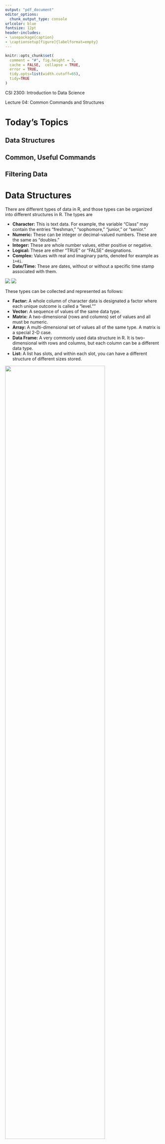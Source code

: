 ```yaml
---
output: "pdf_document"
editor_options: 
  chunk_output_type: console
urlcolor: blue
fontsize: 12pt
header-includes:
- \usepackage{caption}
- \captionsetup[figure]{labelformat=empty}
---
```




```r
knitr::opts_chunk$set(
  comment = "#", fig.height = 3, 
  cache = FALSE,  collapse = TRUE,
  error = TRUE,
  tidy.opts=list(width.cutoff=65),
  tidy=TRUE
)
```

CSI 2300: Introduction to Data Science

Lecture 04:  Common Commands and Structures



<!-- \begin{center} -->
<!-- Lecture -->
<!-- \end{center} -->


# Today's Topics 


## Data Structures

## Common, Useful Commands

## Filtering Data




# Data Structures


There are different types of data in R, and those types can  be organized into different structures in R.  The types are


* **Character:**  This is text data.  For example, the variable "Class" may contain the entries "freshman," "sophomore," "junior," or "senior."
* **Numeric:**  These can be  integer or decimal-valued numbers.  These are the same as "doubles." 
* **Integer:**  These are whole number values, either positive or negative.
* **Logical:** These are either "TRUE" or "FALSE" designations.
* **Complex:** Values with real and imaginary parts, denoted for example as  `1+4i`. 
* **Date/Time:**  These are dates, without or without a specific time stamp associated with them.

![](fig/nominalOrdinalBinary.png)
![](fig/continuousDiscrete.png)

These types can be collected and represented as follows:

* **Factor:** A whole column of character data is designated a factor where each unique outcome is called a "level.""
* **Vector:** A sequence of values of the same data type.
* **Matrix:**  A two-dimensional (rows and columns)  set of values and all must be numeric.
* **Array:**  A multi-dimensional set of values all of the same type.  A matrix is a special 2-D case.
* **Data Frame:** A very commonly used data structure in R.  It is two-dimensional with rows and columns, but each column can be a different data type.
* **List:**  A list has slots, and within each slot, you can have a different structure of different sizes stored.


\newpage

![](fig/data_structures.png){width=80%}

Figure from \url{https://rstudio-education.github.io/hopr/r-objects.html}

We will work with many data frames, so they deserve some special attention.  You can read a dataset into R that is automatically treated as a data frame, or you can create one from scratch, as follows:
```r
friends <- data.frame(
    id_number = c(1, 2, 3, 4, 5, 6),
    name = c("Ross", "Rachel", "Monica", "Chandler", "Joey", "Phoebe"),
    birthday = as.Date(c("1966-11-02", "1969-02-11", "1964-06-15", "1969-08-19", "1967-07-25", "1963-07-30")),
    num_daily_coffees = c(3, 5, 2, 3, 2 ,8),
    stringsAsFactors = FALSE
)
friends
#friends$name; friends$birthday
```
You extract a particular column from a data frame by using the data frame's name followed by the `$` symbol and then the column name.  You can also add a new row or column as follows:
```r
#Add a new column
num_breakups <- c(5, 8, 7, 6, 3, 8)
friends <- cbind(friends, num_breakups)

#Add a new row--requires creating a new data frame for the row
new_person <- data.frame(id_number = 7, 
                         name = "Mike",  
                         birthday = as.Date("1969-04-06", format="%Y-%m-%d"), 
                         num_daily_coffees = 4, 
                         num_breakups = 0)
friends <- rbind(friends, new_person)
```

***

**Example: Colorado Covid Data**  The following data is downloaded from the Colorado Department of Public Health and Environment^[https://cdphe.maps.arcgis.com/apps/opsdashboard/index.html#/d79cf93c3938470ca4bcc4823328946b]. It contains four main variables:

* The date
* The particular utility
* SARS CoV2 copies of RNA (measured as RNA/liter of water) in wastewater
* The number of new Covid-19 cases

SARS-CoV-2 is the virus that causes COVID-19, and RNA is the genetic material in each copy of the virus. SARS-CoV-2 copies per liter is one measure of how much of the virus is in the wastewater, expressed as a concentration. Studies have shown that individuals who develop COVID-19 often shed detectable SARS-CoV-2 RNA from their systems before, during, and after their infection, so higher levels of SARS-CoV-2 RNA can indicate a rise in cases in a community.  Many universities used this method to monitor the wastewater from residence halls to obtain an early warning of a disease outbreak.

```r
covid <- read.csv(file="dat/CDPHE_COVID19_Wastewater_Dashboard_Data.csv", header=T)
class(covid)
head(covid)
dim(covid)
```

***


# The Kindergarten Commands of R

These commonly used commands are so widely used that they are often taken for granted!

* `rm(list=ls())`: removes everything in the global data environment, like erasing a chalkboard and starting over 

* `length()`:  returns the length of a vector or the number of elements in a matrix.  See also, `dim()`, `nrow()`, and `ncol`.

* `c()`:  combines values into a group, but they must all be the same data type

```r
c(5, 10, -2.5)
```


* `rep()`: repeats the same value (or sequence of values) a certain number of times
```r
rep(0, 5)
rep("Hi", len = 3)
rep(20:25, times = 2)
rep(20:25, each = 2)
```


* `seq()`: creates a sequence of numbers from a lower bound to an upper bound, of a given length or seperated by a given distance
```r
seq(1, 10, len = 21)
seq(1, 10, by = 0.5)
```


* The colon `:` used to rapidly create a sequence of integers
```r
1:7
-3:5
```


* `unique()` and `table()`: 

`unique` will return a list of the unique values in a vector or array and will discard the duplicates.  

`table` will tabulate and count up how many times a particular unique element occurs in a vector.
```r
#How many utilities are represented in the Covid dataset?
#unique(covid$Utility)
#table(covid$Utility)
```



# Filtering Data

Sometimes you want to select only those observations (rows) from a dataset that meet a certain criteria, such as only one particular utility in the Covid data.  To do so, you need to know the comparison expressions used in R:

* `x == y`  indicates x must equal y
* `x != y` indicates x must NOT equal y
* `x >= y` indicates x must be greater than or equal to y
* `x <= y` indicates x must be less than or equal to y
* `x > y` indicates x must be strictly greater than y
* `x < y` indicates x must be strictly less than  y

These are logicals that can be used with the comparisons above:

* `!a`  indicates not a
* `a & b`  indicates both a AND b must be true
* `a | b`  indicates either a OR b must be true


Finally, to apply basic filtering, you need to combine a logical statement with the square brackets.  Square brackets allow you to select either the rows or columns in a data frame, indicated as `dataframe[rows, columns]`.

```r
#Select row 4 and column 3
friends[4, 5]

#Selects row 2
friends[2, ]

#Selects column 3
friends[ ,3]

#Selects id_numbers 1 to 4
friends[1:4, ]

#Selects rows with number of daily coffees over 5
friends[friends$num_daily_coffees > 5, ]

#Selects rows with number of daily coffees over 3 AND number of breakups greater than or equal to 7
friends[(friends$num_daily_coffees > 4) & (friends$num_breakups >= 7), ]

#Selects rows with number of daily coffees over 3 OR number of breakups greater than or equal to 7
friends[(friends$num_daily_coffees > 4) | (friends$num_breakups >= 7), ]


```


***

**Example: Colorado Covid Data** Find the following subsets:

1. Find those rows of the dataset that pertain only to the Boulder utility.

2. Select those observations whose new Covid-19 cases are greater than 200.  What proportion of the dataset is this?

3. Select the rows that do not have any NAs in the RNA column.

```r
#Question 1
boulder_covid <- covid[covid$Utility == "Boulder", ]
#boulder_covid

#Question 2
high_counts <- covid[covid$Number_of_New_COVID19_Cases_by_ > 200, ]
nrow(high_counts) / nrow(covid) *100

#Question 3
covid_complete <- covid[is.na(covid$SARS_CoV_2_copies_L) == FALSE, ]
covid_complete <- covid[!is.na(covid$SARS_CoV_2_copies_L), ]
#Can also be split into two steps.
#rna_present_index <- is.na(covid$SARS_CoV_2_copies_L)
#covid_complete <- covid[!rna_present_index, ]
```

Are any of the columns of this dataset redundant?  How could you quickly remove a column?

```r
covid <- covid[ , -5]
```





